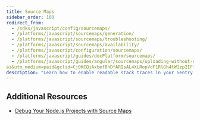 ```yaml
---
title: Source Maps
sidebar_order: 100
redirect_from:
  - /sdks/javascript/config/sourcemaps/
  - /platforms/javascript/sourcemaps/generation/
  - /platforms/javascript/sourcemaps/troubleshooting/
  - /platforms/javascript/sourcemaps/availability/
  - /platforms/javascript/configuration/sourcemaps/
  - /platforms/javascript/guides/docPlatform/sourcemaps/
  - /platforms/javascript/guides/angular/sourcemaps/uploading-without-debug-ids/
ai&utm_medium=paid&gclid=Cj0KCQiAxbefBhDfARIsAL4XLRopVdF1RlGh4tW1zp2IFfJ31KKoPvVPq_1kz7JhiwhL7zsw15VgBJwaAseQEALw_wcB
description: "Learn how to enable readable stack traces in your Sentry errors."
---
```


<PlatformContent includePath="sourcemaps/primer" />

<PlatformContent includePath="sourcemaps/overview" />

## Additional Resources

- [Debug Your Node.js Projects with Source Maps](https://blog.sentry.io/2019/02/20/debug-node-source-maps)
